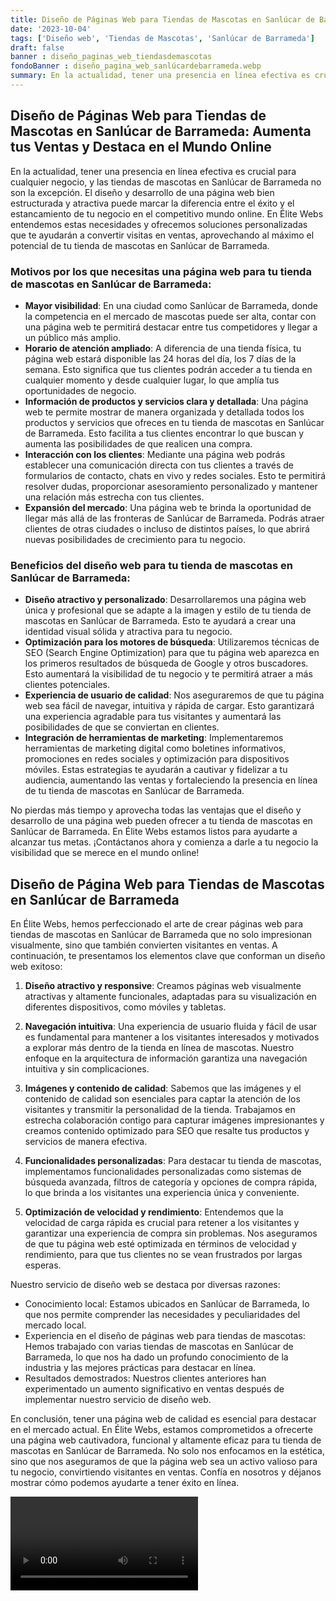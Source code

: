 ```yaml
---
title: Diseño de Páginas Web para Tiendas de Mascotas en Sanlúcar de Barrameda
date: '2023-10-04'
tags: ['Diseño web', 'Tiendas de Mascotas', 'Sanlúcar de Barrameda']
draft: false
banner : diseño_paginas_web_tiendasdemascotas
fondoBanner : diseño_pagina_web_sanlúcardebarrameda.webp
summary: En la actualidad, tener una presencia en línea efectiva es crucial para cualquier negocio, y las tiendas de mascotas en Sanlúcar de Barrameda no son la excepción. El diseño y desarrollo de una página web bien estructurada y atractiva puede marcar la diferencia entre el éxito y el estancamiento de tu negocio en el competitivo mundo online. En Élite Webs entendemos estas necesidades y ofrecemos soluciones personalizadas que te ayudarán a convertir visitas en ventas, aprovechando al máximo el potencial de tu tienda de mascotas en Sanlúcar de Barrameda.
---
```


## Diseño de Páginas Web para Tiendas de Mascotas en Sanlúcar de Barrameda: Aumenta tus Ventas y Destaca en el Mundo Online

En la actualidad, tener una presencia en línea efectiva es crucial para cualquier negocio, y las tiendas de mascotas en Sanlúcar de Barrameda no son la excepción. El diseño y desarrollo de una página web bien estructurada y atractiva puede marcar la diferencia entre el éxito y el estancamiento de tu negocio en el competitivo mundo online. En Élite Webs entendemos estas necesidades y ofrecemos soluciones personalizadas que te ayudarán a convertir visitas en ventas, aprovechando al máximo el potencial de tu tienda de mascotas en Sanlúcar de Barrameda.

### Motivos por los que necesitas una página web para tu tienda de mascotas en Sanlúcar de Barrameda:

- **Mayor visibilidad**: En una ciudad como Sanlúcar de Barrameda, donde la competencia en el mercado de mascotas puede ser alta, contar con una página web te permitirá destacar entre tus competidores y llegar a un público más amplio.
- **Horario de atención ampliado**: A diferencia de una tienda física, tu página web estará disponible las 24 horas del día, los 7 días de la semana. Esto significa que tus clientes podrán acceder a tu tienda en cualquier momento y desde cualquier lugar, lo que amplía tus oportunidades de negocio.
- **Información de productos y servicios clara y detallada**: Una página web te permite mostrar de manera organizada y detallada todos los productos y servicios que ofreces en tu tienda de mascotas en Sanlúcar de Barrameda. Esto facilita a tus clientes encontrar lo que buscan y aumenta las posibilidades de que realicen una compra.
- **Interacción con los clientes**: Mediante una página web podrás establecer una comunicación directa con tus clientes a través de formularios de contacto, chats en vivo y redes sociales. Esto te permitirá resolver dudas, proporcionar asesoramiento personalizado y mantener una relación más estrecha con tus clientes.
- **Expansión del mercado**: Una página web te brinda la oportunidad de llegar más allá de las fronteras de Sanlúcar de Barrameda. Podrás atraer clientes de otras ciudades o incluso de distintos países, lo que abrirá nuevas posibilidades de crecimiento para tu negocio.

### Beneficios del diseño web para tu tienda de mascotas en Sanlúcar de Barrameda:

- **Diseño atractivo y personalizado**: Desarrollaremos una página web única y profesional que se adapte a la imagen y estilo de tu tienda de mascotas en Sanlúcar de Barrameda. Esto te ayudará a crear una identidad visual sólida y atractiva para tu negocio.
- **Optimización para los motores de búsqueda**: Utilizaremos técnicas de SEO (Search Engine Optimization) para que tu página web aparezca en los primeros resultados de búsqueda de Google y otros buscadores. Esto aumentará la visibilidad de tu negocio y te permitirá atraer a más clientes potenciales.
- **Experiencia de usuario de calidad**: Nos aseguraremos de que tu página web sea fácil de navegar, intuitiva y rápida de cargar. Esto garantizará una experiencia agradable para tus visitantes y aumentará las posibilidades de que se conviertan en clientes.
- **Integración de herramientas de marketing**: Implementaremos herramientas de marketing digital como boletines informativos, promociones en redes sociales y optimización para dispositivos móviles. Estas estrategias te ayudarán a cautivar y fidelizar a tu audiencia, aumentando las ventas y fortaleciendo la presencia en línea de tu tienda de mascotas en Sanlúcar de Barrameda.

No pierdas más tiempo y aprovecha todas las ventajas que el diseño y desarrollo de una página web pueden ofrecer a tu tienda de mascotas en Sanlúcar de Barrameda. En Élite Webs estamos listos para ayudarte a alcanzar tus metas. ¡Contáctanos ahora y comienza a darle a tu negocio la visibilidad que se merece en el mundo online!

<GifSeo />

<Cta />

## Diseño de Página Web para Tiendas de Mascotas en Sanlúcar de Barrameda

En Élite Webs, hemos perfeccionado el arte de crear páginas web para tiendas de mascotas en Sanlúcar de Barrameda que no solo impresionan visualmente, sino que también convierten visitantes en ventas. A continuación, te presentamos los elementos clave que conforman un diseño web exitoso:

1. **Diseño atractivo y responsive**: Creamos páginas web visualmente atractivas y altamente funcionales, adaptadas para su visualización en diferentes dispositivos, como móviles y tabletas. 

2. **Navegación intuitiva**: Una experiencia de usuario fluida y fácil de usar es fundamental para mantener a los visitantes interesados y motivados a explorar más dentro de la tienda en línea de mascotas. Nuestro enfoque en la arquitectura de información garantiza una navegación intuitiva y sin complicaciones. 

3. **Imágenes y contenido de calidad**: Sabemos que las imágenes y el contenido de calidad son esenciales para captar la atención de los visitantes y transmitir la personalidad de la tienda. Trabajamos en estrecha colaboración contigo para capturar imágenes impresionantes y creamos contenido optimizado para SEO que resalte tus productos y servicios de manera efectiva.

4. **Funcionalidades personalizadas**: Para destacar tu tienda de mascotas, implementamos funcionalidades personalizadas como sistemas de búsqueda avanzada, filtros de categoría y opciones de compra rápida, lo que brinda a los visitantes una experiencia única y conveniente.

5. **Optimización de velocidad y rendimiento**: Entendemos que la velocidad de carga rápida es crucial para retener a los visitantes y garantizar una experiencia de compra sin problemas. Nos aseguramos de que tu página web esté optimizada en términos de velocidad y rendimiento, para que tus clientes no se vean frustrados por largas esperas.

Nuestro servicio de diseño web se destaca por diversas razones:

- Conocimiento local: Estamos ubicados en Sanlúcar de Barrameda, lo que nos permite comprender las necesidades y peculiaridades del mercado local.
- Experiencia en el diseño de páginas web para tiendas de mascotas: Hemos trabajado con varias tiendas de mascotas en Sanlúcar de Barrameda, lo que nos ha dado un profundo conocimiento de la industria y las mejores prácticas para destacar en línea.
- Resultados demostrados: Nuestros clientes anteriores han experimentado un aumento significativo en ventas después de implementar nuestro servicio de diseño web.

En conclusión, tener una página web de calidad es esencial para destacar en el mercado actual. En Élite Webs, estamos comprometidos a ofrecerte una página web cautivadora, funcional y altamente eficaz para tu tienda de mascotas en Sanlúcar de Barrameda. No solo nos enfocamos en la estética, sino que nos aseguramos de que la página web sea un activo valioso para tu negocio, convirtiendo visitantes en ventas. Confía en nosotros y déjanos mostrar cómo podemos ayudarte a tener éxito en línea.

<Video />

<CtaBot job='Tiendas de Mascotas' city='Sanlúcar de Barrameda'/>

<Gmaps query='Sanlúcar de Barrameda+españa+maps' />